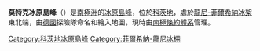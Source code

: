 {{coord|77|58|S|35|30|W|source:GNIS|display=title}}

'''莫特克冰原島峰'''（{{lang-en|Moltke Nunataks}}）是[[南極洲|南極洲]]的[[冰原島峰|冰原島峰]]，位於[[科茨地|科茨地]]，處於[[龍尼-菲爾希納冰架|龍尼-菲爾希納冰架]]東北端，由[[德國|德國]]探險隊命名和繪入地圖，現時由[[南極條約體系|南極條約體系]]管理。

{{DEFAULTSORT:Moltke Nunataks}}
[[Category:科茨地冰原島峰|Category:科茨地冰原島峰]]
[[Category:菲爾希納-龍尼冰棚|Category:菲爾希納-龍尼冰棚]]


{{CoatsLand-geo-stub}}